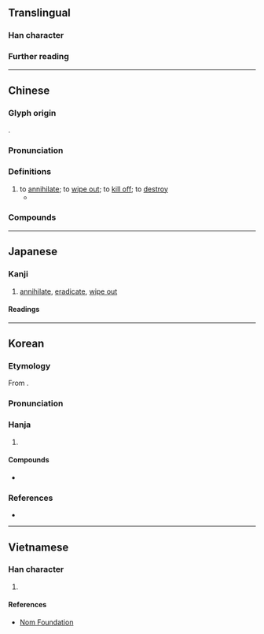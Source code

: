 {{also|歼|殱}}
{{character info}}
==Translingual==
{{Han simplified forms|殲|[[殱]]/[[𫞔]]|歼|ex=y}}

===Han character===
{{Han char|rn=78|rad=歹|as=17|sn=21|four=13250|canj=MNOIM|ids=⿰歹韱}}

===Further reading===
{{Han ref|kx=0584.110|dkj=16608|dj=0977.010|hdz=21396.100|uh=6BB2}}

----

==Chinese==
{{zh-forms|s=歼}}

===Glyph origin===
{{Han etym}}
{{Han compound|歹|韱|c1=s|c2=p|ls=psc}}.

===Pronunciation===
{{zh-pron
|m=jiān
|c=cim1
|mn=ml:chhiam/qz,xm:chiam
|mc=y
|oc=y
|ma=
|cat=v
}}

===Definitions===
{{head|zh|Han character}}

# to [[annihilate]]; to [[wipe out]]; to [[kill off]]; to [[destroy]]
#* {{zh-x|宋 師 敗績，公 傷 股，門-官 殲 焉。|The Song forces were decisively defeated. {{w|Duke Xiang of Song|The Duke}} was wounded in the thigh, and '''all of''' his guards were '''killed''' in the battle.|ref=Zuozhuan}}

===Compounds===
{{zh-der|殲擊|殲擊機|殲滅|殲滅戰|殲敵|犬馬齒殲|殲一警百|攻殲|聚殲}}

----

==Japanese==

===Kanji===
{{ja-kanji|grade=|rs=歹17|shin=殱}}

# [[annihilate]], [[eradicate]], [[wipe out]]

====Readings====
{{ja-readings
|on=せん
|kun=つく-す, ほろぼ-す
}}

----

==Korean==

===Etymology===
From {{der|ko|ltc|-}} {{ltc-l|殲}}. 

{{collapse|
* {{hanja-dongguk|졈|cyem}}
* {{hanja-sinjeung|셤|syem}}
|Historical readings
|bg=#FFFFFF}}

===Pronunciation===
{{ko-hanja-pron|섬}}

===Hanja===
{{ko-hanja-search}}
{{ko-hanja|[[다]][[죽이다|죽일]]|섬}}

# {{hanja form of|섬|[[annihilation]]}}

====Compounds====
{{der-top|Compounds}}
* {{ko-l|섬멸|[[annihilation]], [[eradication]], [[extermination]]|殲滅}}
{{der-bottom}}

===References===
* {{R:hanjadoc|5679}}

----

==Vietnamese==

===Han character===
{{vi-readings|rs=歹17|hanviet=tiêm|nom=tiêm}}

# {{rfdef|vi|sort=歹17}}

====References====
* [http://nomfoundation.org/common/nom_details.php?codepoint=6BB2 Nom Foundation]
